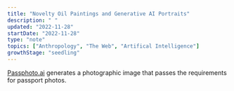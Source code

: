 ```yaml
---
title: "Novelty Oil Paintings and Generative AI Portraits"
description: " "
updated: "2022-11-28"
startDate: "2022-11-28"
type: "note"
topics: ["Anthropology", "The Web", "Artifical Intelligence"]
growthStage: "seedling"
---
```




<BasicImage src="/images/posts/aiprofiles/passpic.jpg" />

[Passphoto.ai](https://passphoto.ai/) generates a photographic image that passes the requirements for passport photos. 


